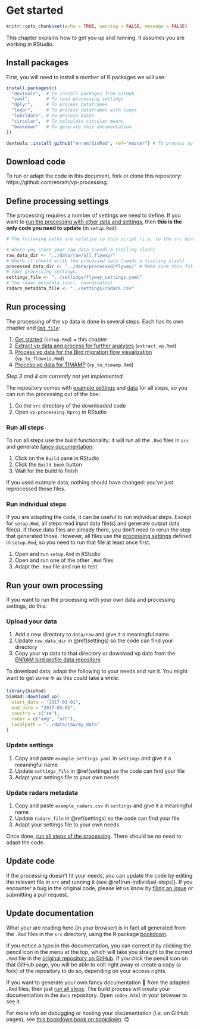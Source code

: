 # Get started {#setup}

```r
knitr::opts_chunk$set(echo = TRUE, warning = FALSE, message = FALSE)
```

This chapter explains how to get you up and running. It assumes you are working in RStudio.

## Install packages

First, you will need to install a number of R packages we will use:

```r
install.packages(c(
  "devtools",  # To install packages from GitHub
  "yaml",      # To read processing settings
  "dplyr",     # To process dataframes
  "loopr",     # To process dataframes with loops
  "lubridate", # To process dates
  "circular",  # To calculate circular means
  "bookdown"   # To generate this documentation
))
```

```r
devtools::install_github("enram/bioRad", ref="master") # To process vp data
```

## Download code

To run or adapt the code in this document, fork or clone this repository: https://github.com/enram/vp-processing.

## Define processing settings {#settings}

The processing requires a number of settings we need to define. If you want to [run the processing with other data and settings](#own-processing), then **this is the only code you need to update** (in `setup.Rmd`):

```r
# The following paths are relative to this script (i.e. to the src directory)

# Where you store your raw data (needs a trailing slash)
raw_data_dir <- "../data/raw/all_flyway/"
# Where it should write the processed data (needs a trailing slash).
processed_data_dir <- "../data/processed/flyway/" # Make sure this folder exists!
# Your processing settings:
settings_file <- "../settings/flyway_settings.yaml"
# The radar metadata (incl. coordinates):
radars_metadata_file <- "../settings/radars.csv"
```

## Run processing

The processing of the vp data is done in several steps. Each has its own chapter and [`Rmd file`](https://github.com/enram/vp-processing/tree/master/src):

1. [Get started](setup.html) (`setup.Rmd`) = this chapter
2. [Extract vp data and process for further analyses](extract-vp.html) (`extract_vp.Rmd`)
3. [Process vp data for the Bird migration flow visualization](vp-to-flowviz.html) (`vp_to_flowviz.Rmd`)
4. [Process vp data for TIMAMP](vp-to-timamp.html) (`vp_to_timamp.Rmd`)

_Step 3 and 4 are currently not yet implemented._

The repository comes with [example settings](https://github.com/enram/vp-processing/tree/master/settings) and [data](https://github.com/enram/vp-processing/tree/master/data) for all steps, so you can run the processing out of the box:

1. Go the `src` directory of the downloaded code
2. Open `vp-processing.Rproj` in RStudio

### Run all steps

To run all steps use the build functionality: it will run all the `.Rmd` files in `src` and generate [fancy documentation](#update-documentation):

1. Click on the `Build` pane in RStudio
2. Click the `Build book` button
3. Wait for the build to finish

If you used example data, nothing should have changed: you've just reprocessed those files.

### Run individual steps

If you are adapting the code, it can be useful to run individual steps. Except for `setup.Rmd`, all steps read input data file(s) and generate output data file(s). If those data files are already there, you don't need to rerun the step that generated those. However, all files use the [processing settings](#settings) defined in `setup.Rmd`, so you need to run that file at least once first:

1. Open and run `setup.Rmd` in RStudio
2. Open and run one of the other `.Rmd` files
3. Adapt the `.Rmd` file and run to test

## Run your own processing {#own-processing}

If you want to run the processing with your own data and processing settings, do this:

### Upload your data

1. Add a new directory to `data/raw` and give it a meaningful name
2. Update `raw_data_dir` in \@ref(settings) so the code can find your directory
2. Copy your vp data to that directory or download vp data from the [ENRAM bird profile data repository](http://enram.github.io/data-repository)

To download data, adapt the following to your needs and run it. You might want to get some ☕ as this could take a while:

```r
library(bioRad)
bioRad::download_vp(
  start_date = "2017-03-01",
  end_date = "2017-03-01",
  country = c("se"),
  radar = c("ang", "arl"),
  localpath = "../data/raw/my_data"
)
```

### Update settings

1. Copy and paste `example_settings.yaml` in `settings` and give it a meaningful name
2. Update `settings_file` in \@ref(settings) so the code can find your file
3. Adapt your settings file to your own needs

### Update radars metadata

1. Copy and paste `example_radars.csv` in `settings` and give it a meaningful name
2. Update `radars_file` in \@ref(settings) so the code can find your file
3. Adapt your settings file to your own needs

Once done, [run all steps of the processing](#run-all-steps). There should be no need to adapt the code.

## Update code

If the processing doesn't fit your needs, you can update the code by editing the relevant file in `src` and running it (see \@ref(run-individual-steps)). If you encounter a bug in the original code, please let us know by [filing an issue](https://github.com/enram/vp-processing/issues/new) or submitting a pull request.

## Update documentation

What your are reading here (in your browser) is in fact all generated from the `.Rmd` files in the `src` directory, using the R package [bookdown](https://bookdown.org/yihui/bookdown/).

If you notice a typo in this documentation, you can correct it by clicking the pencil icon in the menu at the top, which will take you straight to the correct `.Rmd` file in the [original repository on GitHub](https://github.com/enram/vp-processing). If you click the pencil icon on that GitHub page, you will be able to edit right away or create a copy (a fork) of the repository to do so, depending on your access rights.

If you want to generate your own fancy documentation 📕 from the adapted `.Rmd` files, then just [run all steps](#run-all-steps). The build process will create your documentation in the `docs` repository. Open `index.html` in your browser to see it.

For more info on debugging or hosting your documentation (i.e. on GitHub pages), see [this bookdown book on bookdown](https://bookdown.org/yihui/bookdown/). 😊
